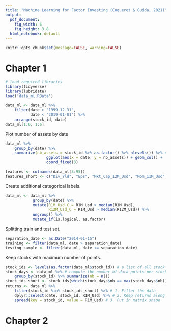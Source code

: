 ---
title: "Machine Learning for Factor Investing (Coqueret & Guida, 2021)"
output:
  pdf_document: 
    fig_width: 6
    fig_height: 3.8
  html_notebook: default
---

```{r setup, message=FALSE, warning=FALSE}
knitr::opts_chunk$set(message=FALSE, warning=FALSE)
``` 

# Chapter 1

```{r message=FALSE}
# load required libraries
library(tidyverse)
library(lubridate)
load('data_ml.RData')
```

```{r}
data_ml <- data_ml %>% 
    filter(date > "1999-12-31",
           date < "2019-01-01") %>% 
    arrange(stock_id, date)
data_ml[1:6, 1:6]
```

Plot number of assets by date
```{r}
data_ml %>% 
    group_by(date) %>% 
    summarize(nb_assets = stock_id %>% as.factor() %>% nlevels()) %>% # count number of assets
                  ggplot(aes(x = date, y = nb_assets)) + geom_col() + 
                  coord_fixed(3)
```
```{r}
features <- colnames(data_ml[3:95])
features_short <- c("Div_Yld", "Eps", "Mkt_Cap_12M_Usd", "Mom_11M_Usd", "Ocf", "Pb", "Vol1Y_Usd")
```

Create additional categorical labels. 
```{r}
data_ml <- data_ml %>% 
            group_by(date) %>% 
            mutate(R1M_Usd_C = R1M_Usd > median(R1M_Usd),
                   R12M_Usd_C = R1M_Usd > median(R12M_Usd)) %>% 
            ungroup() %>% 
            mutate_if(is.logical, as.factor)
```

Splitting train and test set.
```{r}
separation_date <- as.Date("2014-01-15")
training <- filter(data_ml, date > separation_date)
testing_sample <- filter(data_ml, date <= separation_date)
```

Keep stocks with maximum number of points. 
```{r}
stock_ids <- levels(as.factor(data_ml$stock_id)) # a list of all stock_ids
stock_days <- data_ml %>% # compute the number of data points per stock
    group_by(stock_id) %>% summarize(nb = n())
stock_ids_short <- stock_ids[which(stock_days$nb == max(stock_days$nb))] # Stocks with full data 
returns <- data_ml %>% 
    filter(stock_id %in% stock_ids_short) %>% # 1. Filter the data
    dplyr::select(date, stock_id, R1M_Usd) %>% # 2. Keep returns along with dates and firms ID
    spread(key = stock_id, value = R1M_Usd) # 3. Put in matrix shape

```



# Chapter 2




































